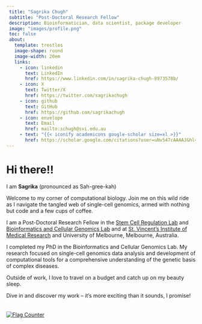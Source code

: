 ```yaml
---
 title: "Sagrika Chugh"
 subtitle: "Post-Doctoral Research Fellow"
 description: Bioinformatician, data scientist, package developer
 image: "images/profile.png"
 toc: false
 about:
   template: trestles
   image-shape: round
   image-width: 20em
   links:
     - icon: linkedin
       text: LinkedIn
       href: https://www.linkedin.com/in/sagrika-chugh-8973578b/
     - icon: X
       text: Twitter/X
       href: https://twitter.com/sagrikachugh
     - icon: github
       text: GitHub
       href: https://github.com/sagrikachugh
     - icon: envelope  
       text: Email
       href: mailto:schugh@svi.edu.au
     - text: "{{< iconify academicons google-scholar size=xl >}}"
       href: https://scholar.google.com/citations?user=uNv547cAAAAJ&hl=en
---
```


# Hi there!!

I am **Sagrika** (pronounced as Sah-gree-kah)

Welcome to my corner of computational biology. Join me on this wild ride as I navigate the tangled web of single-cell genomics, armed with nothing but code and a few cups of coffee.

I am a Post-Doctoral Research Fellow in the [Stem Cell Regulation Lab](https://www.svi.edu.au/laboratories/stem-cell-regulation/#:~:text=The%20Stem%20Cell%20Regulation%20Laboratory,process%20termed%20'differentiation') and [Bioinformatics and Cellular Genomics Lab](https://www.svi.edu.au/laboratories/bioinformatics-cellular-genomics/) and at [St. Vincent's Institute of Medical Research](https://www.svi.edu.au/) and University of Melbourne, Melbourne, Australia.

I completed my PhD in the Bioinformatics and Cellular Genomics Lab. My research focused on single-cell genomics data analysis and development of computational tools for a comprehensive understanding of the genetic basis of complex diseases.

Outside of work, I love to travel on a budget and catch up on my beauty sleep.

Dive in and discover my work – it's more exciting than it sounds, I promise!\
\
`<a href="https://info.flagcounter.com/5MLi"`{=html}\
\
<img src="https://s01.flagcounter.com/count2/5MLi/bg_FFFFFF/txt_000000/border_CCCCCC/columns_2/maxflags_10/viewers_0/labels_1/pageviews_0/flags_0/percent_0/" alt="Flag Counter" border="0"/>

</a>
